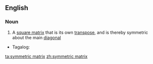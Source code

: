 ==English==

===Noun===
{{wikipedia}}
{{en-noun|head=[[symmetric]] [[matrix]]|symmetric matrices}}

# {{label|en|mathematics}} A [[square matrix]] that is its own [[transpose]], and is thereby symmetric about the main [[diagonal]]

{{trans-top-also|a square matrix that is its own transpose, and is thereby symmetric about the main diagonal}}
* Tagalog: {{t+|tl|parianyuing baskagan}}
{{trans-mid}}
{{trans-bottom}}

[[ta:symmetric matrix]]
[[zh:symmetric matrix]]